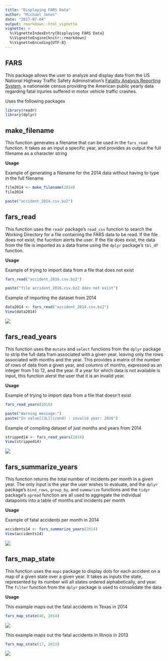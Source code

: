 ```yaml
---
title: "Displaying FARS Data"
author: "Michael Jones"
date: "2017-07-04"
output: rmarkdown::html_vignette
vignette: >
  %\VignetteIndexEntry{Displaying FARS Data}
  %\VignetteEngine{knitr::rmarkdown}
  %\VignetteEncoding{UTF-8}
---
```


## FARS

This package allows the user to analyze and display data from the US National Highway Traffic Safety Adminstration's [Fatality Analysis Reporting System](http://www.nhtsa.gov/Data/Fatality-Analysis-Reporting-System-(FARS)), a nationwide census providing the American public yearly data regarding fatal injuries suffered in motor vehicle traffic crashes.

Uses the following packages
```r
library(readr)
library(dplyr)
```

## make_filename

This function generates a filename that can be used in the `fars_read` function.  It takes as an input a specific year, and provides as output the full filename as a character string

**Usage**

Example of generating a filename for the 2014 data without having to type in the full filename

```r
file2014 <- make_filename(2014)
file2014
```

```r
paste("accident_2014.csv.bz2")
```

## fars_read

This function uses the `readr` package's `read_csv` function to search the Working Directory for a file containing the FARS data to be read.  If the file does not exist, the fucntion alerts the user.  If the file does exist, the data from the file is imported as a data frame using the `dplyr` package's `tbl_df` function.

**Usage**

Example of trying to import data from a file that does not exist
```r
fars_read("accident_2016.csv.bz2")
```

```r
paste("file accident_2016.csv.bz2 does not exist")
```

Example of importing the dataset from 2014
```r
data2014 <- fars_read("accident_2014.csv.bz2")
View(data2014)
```
![](data2014.PNG)

## fars_read_years

This function uses the `mutate` and `select` functions from the `dplyr` package to strip the full data fram associated with a given year, leaving only the rows associated with months and the year.  This provides a matrix of the number of rows of data from a given year, and columns of months, expressed as an integer from 1 to 12, and the year.  If a year for which data is not available is input, this function alerst the user that it is an invalid year.

**Usage**

Example of trying to import data from a file that doesn't exist

```r
fars_read_years(2016)
```

```r
paste("Warning message:")
paste("In value[[3L]](cond) : invalid year: 2016")
```

Example of compiling dataset of just months and years from 2014

```r
stripped14 <- fars_read_years(2014)
View(stripped14)
```
![](stripped14.PNG)


## fars_summarize_years

This function returns the total number of incidents per month in a given year.  The only input is the year the user wishes to evaluate, and the `dplyr` package's `bind_rows`, `group_by`, and `summarize` functions and the `tidyr` package's `spread` function are all used to aggregate the individual datapoints into a table of months and incidents per month

**Usage**

Example of fatal accidents per month in 2014

```r
accidents14 <- fars_summarize_years(2014)
View(accidents14)
```
![](accidents14.PNG)

## fars_map_state

This function uses the `maps` package to display dots for each accident on a map of a given state over a given year.  It takes as inputs the state, represented by its number will all states ordered alphabetically, and year.  The `filter` function from the `dplyr` package is used to consolidate the data

**Usage**

This example maps out the fatal accidents in Texas in 2014

```r
fars_map_state(48, 2014)
```
![](Texas2014.png)

This example maps out the fatal accidents in Illinois in 2013

```r
fars_map_state(17, 2013)
```

![](Illinois2013.png)
